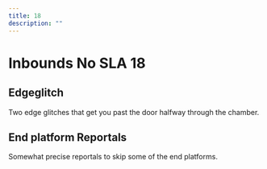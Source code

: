 ```yaml
---
title: 18
description: ""
---
```


# Inbounds No SLA 18


<Tabs queryString="tab" defaultValue="beginner" className="tabs tabs--block">
<TabItem value="beginner" label="Beginner" attributes={{className: "beginner"}}>

## Edgeglitch

Two edge glitches that get you past the door halfway through the chamber. 

<YouTube url="https://youtu.be/dra4RTn-F2k"/>

</TabItem>
<TabItem value="intermediate" label="Intermediate" attributes={{className: "intermediate"}}>

## End platform Reportals

Somewhat precise reportals to skip some of the end platforms.

<YouTube url="https://youtu.be/Dd18VMnZT08"/>

</TabItem>
</Tabs>


